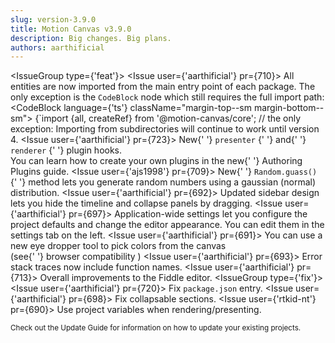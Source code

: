 ```yaml
---
slug: version-3.9.0
title: Motion Canvas v3.9.0
description: Big changes. Big plans.
authors: aarthificial
---
```



<IssueGroup type={'feat'}>
  <Issue user={'aarthificial'} pr={710}>
    All entities are now imported from the main entry point of each package. The
    only exception is the <code>CodeBlock</code> node which still requires the
    full import path:
    <CodeBlock language={'ts'} className="margin-top--sm margin-bottom--sm">
      {`import {all, createRef} from '@motion-canvas/core';
// the only exception:
    </CodeBlock>
    Importing from subdirectories will continue to work until version 4.
    <PullRequest id={721} />
  </Issue>
  <Issue user={'aarthificial'} pr={723}>
    New{' '}
    <Link to="/api/core/plugin/Plugin#presenter">
      <code>presenter</code>
    </Link>{' '}
    and{' '}
    <Link to="/api/core/plugin/Plugin#renderer">
      <code>renderer</code>
    </Link>{' '}
    plugin hooks.
    <br />
    You can learn how to create your own plugins in the new{' '}
    <Link to="/docs/plugins">Authoring Plugins</Link> guide.
  </Issue>
  <Issue user={'ajs1998'} pr={709}>
    New{' '}
    <Link to="/api/core/scenes/Random#guass">
      <code>Random.guass()</code>
    </Link>{' '}
    method lets you generate random numbers using a gaussian (normal)
    distribution.
  </Issue>
  <Issue user={'aarthificial'} pr={692}>
    Updated sidebar design lets you hide the timeline and collapse panels by
    dragging.
  </Issue>
  <Issue user={'aarthificial'} pr={697}>
    Application-wide settings let you configure the project defaults and change
    the editor appearance. You can edit them in the settings tab on the left.
  </Issue>
  <Issue user={'aarthificial'} pr={691}>
    You can use a new eye dropper tool to pick colors from the canvas
    <br />
    (see{' '}
    <Link to="https://developer.mozilla.org/en-US/docs/Web/API/EyeDropper_API#browser_compatibility">
      browser compatibility
    </Link>
    )
  </Issue>
  <Issue user={'aarthificial'} pr={693}>
    Error stack traces now include function names.
  </Issue>
  <Issue user={'aarthificial'} pr={713}>
    Overall improvements to the Fiddle editor.
    <PullRequest id={706} />
    <PullRequest id={712} />
  </Issue>
</IssueGroup>
<IssueGroup type={'fix'}>
  <Issue user={'aarthificial'} pr={720}>
    Fix <code>package.json</code> entry.
  </Issue>
  <Issue user={'aarthificial'} pr={698}>
    Fix collapsable sections.
  </Issue>
  <Issue user={'rtkid-nt'} pr={690}>
    Use project variables when rendering/presenting.
  </Issue>
</IssueGroup>

<small>
  Check out <Link to="/docs/updating">the Update Guide</Link> for information on
  how to update your existing projects.
</small>
